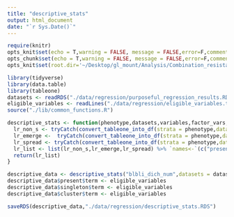 ```yaml
---
title: "descriptive_stats"
output: html_document
date: "`r Sys.Date()`"
---
```


```r
require(knitr)
opts_knit$set(echo = T,warning = FALSE, message = FALSE,error=F,comment=NA) 
opts_chunk$set(echo = T,warning = FALSE, message = FALSE,error=F,comment=NA)
opts_knit$set(root.dir='~/Desktop/gl_mount/Analysis/Combination_resistance/pre-intro-blbli-resistance-ms/')
```

```r
library(tidyverse)
library(data.table)
library(tableone)
datasets <- readRDS("./data/regression/purposeful_regression_results.RDS") %>% .$datasets
eligible_variables <- readLines("./data/regression/eligible_variables.txt") 
source("./lib/common_functions.R")
```

```r
descriptive_stats <- function(phenotype,datasets,variables,factor_vars,outcome_names){  
  lr_non_s <- tryCatch(convert_tableone_into_df(strata = phenotype,dataset = datasets[['present']],vars = variables,factorVars = factor_vars,outcome_names=outcome_names), error = function(e) e)
  lr_emerge <-  tryCatch(convert_tableone_into_df(strata = phenotype,dataset = datasets[['singleton']],vars = variables,factorVars = factor_vars,outcome_names=outcome_names), error = function(e) e)
  lr_spread <- tryCatch(convert_tableone_into_df(strata = phenotype,dataset = datasets[['cluster']],vars = variables,factorVars = factor_vars,outcome_names=outcome_names), error = function(e) e)
  lr_list <- list(lr_non_s,lr_emerge,lr_spread) %>% `names<-`(c("present","singleton","cluster"))
  return(lr_list)
}
```


```r
descriptive_data <- descriptive_stats("blbli_dich_num",datasets = datasets,variables = eligible_variables,factor_vars = subset(eligible_variables,!eligible_variables %in% c("age","LOSbeforeCx")),outcome_names = c("Susceptible","Resistant"))
descriptive_data$present$term <- eligible_variables
descriptive_data$singleton$term <- eligible_variables
descriptive_data$cluster$term <- eligible_variables
```

```r
saveRDS(descriptive_data,"./data/regression/descriptive_stats.RDS")
```


